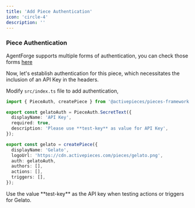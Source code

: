 ```yaml
---
title: 'Add Piece Authentication'
icon: 'circle-4'
description: ''
---
```



### Piece Authentication

AgentForge supports multiple forms of authentication, you can check those forms [here](../piece-reference/authentication)

Now, let's establish authentication for this piece, which necessitates the inclusion of an API Key in the headers.

Modify `src/index.ts` file to add authentication,

```ts
import { PieceAuth, createPiece } from '@activepieces/pieces-framework';

export const gelatoAuth = PieceAuth.SecretText({
  displayName: 'API Key',
  required: true,
  description: 'Please use **test-key** as value for API Key',
});

export const gelato = createPiece({
  displayName: 'Gelato',
  logoUrl: 'https://cdn.activepieces.com/pieces/gelato.png',
  auth: gelatoAuth,
  authors: [],
  actions: [],
  triggers: [],
});
```

<Note>
  Use the value **test-key** as the API key when testing actions or triggers for
  Gelato.
</Note>